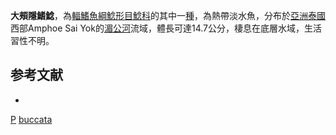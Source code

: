 {{Speciesbox 
| taxon = Pterocryptis buccata
| status = DD
| status_system = IUCN3.1
| authority = [[Ng|Ng]] & [[Kottelat|Kottelat]], 1998
| synonyms = 
}}

'''大頰隱鰭鯰'''，為[[輻鰭魚綱|輻鰭魚綱]][[鯰形目|鯰形目]][[鯰科|鯰科]]的其中一[[種|種]]，為熱帶淡水魚，分布於[[亞洲|亞洲]][[泰國|泰國]]西部Amphoe Sai Yok的[[湄公河|湄公河]]流域，體長可達14.7公分，棲息在底層水域，生活習性不明。

==参考文献==
*{{FishBase_species|genus=Pterocryptis|species=buccata |year=2015|month=8}}

{{Taxonbar}}

[[Category:1998年描述的鱼类|P]]
[[Category:隱鰭鯰屬|buccata]]